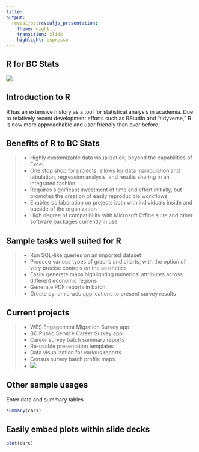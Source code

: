 ```yaml
---
title:
output: 
  revealjs::revealjs_presentation:
    theme: night
    transition: slide
    highlight: espresso
---
```


## <divs> R for BC Stats </divs>
<img src = "www/RStudioLogo.png">

## Introduction to R

R has an extensive history as a tool for statistical analysis in academia. Due to relatively recent development efforts such as RStudio and "tidyverse," R is now more approachable and user friendly than ever before. 

## Benefits of R to BC Stats

> - Highly customizable data visualization; beyond the capabilities of Excel
> - One stop shop for projects; allows for data manipulation and tabulation, regression analysis, and results sharing in an integrated fashion
> - Requires significant investment of time and effort initially, but promotes the creation of easily reproducible workflows
> - Enables collaboration on projects both with individuals inside and outside of the organization
> - High degree of compatibility with Microsoft Office suite and other software packages currently in use

## Sample tasks well suited for R

> - Run SQL-like queries on an imported dataset
> - Produce various types of graphs and charts, with the option of very precise controls on the aesthetics 
> - Easily generate maps highlighting numerical attributes across different economic regions
> - Generate PDF reports in batch
> - Create dynamic web applications to present survey results

## {data-background-video="www/migrationApp.webm" data-background-video-loop="true"}

## Current projects

> - WES Engagement Migration Survey app
> - BC Public Service Career Survey app
> - Career survey batch summary reports
> - Re-usable presentation templates
> - Data visualization for various reports
> - Census survey batch profile maps
> - <img src = "www/censusMaps.gif">

## Other sample usages

Enter data and summary tables

```r
summary(cars)
```

## Easily embed plots within slide decks

```r
plot(cars)
```

